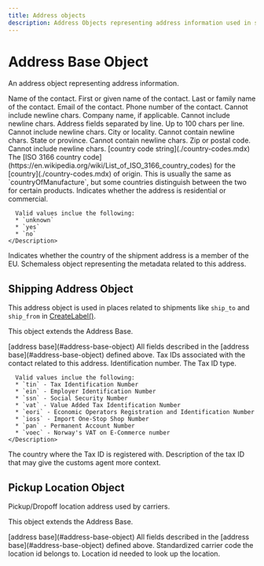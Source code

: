 ```yaml
---
title: Address objects
description: Address Objects representing address information used in shipments.
---
```


Address Base Object
===============================================
An address object representing address information.

<Reference>

  <Field name="name" type="string" nullable={true}>
    <Description>
      Name of the contact.
    </Description>
  </Field>

  <Field name="first_name" type="string" nullable={true}>
    <Description>
      First or given name of the contact.
    </Description>
  </Field>

  <Field name="last_name" type="string" nullable={true}>
    <Description>
      Last or family name of the contact.
    </Description>
  </Field>

  <Field name="email" type="string" nullable={true}>
    <Description>
      Email of the contact.
    </Description>
  </Field>

  <Field name="phone_number" type="string" nullable={true}>
    <Description>
      Phone number of the contact. Cannot include newline chars.
    </Description>
  </Field>

  <Field name="company_name" type="string" nullable={true}>
    <Description>
        Company name, if applicable. Cannot include newline chars.
    </Description>
  </Field>

  <Field name="address_lines[]" type="string[]" nullable={true}>
    <Description>
      Address fields separated by line. Up to 100 chars per line. Cannot include newline chars.
    </Description>
  </Field>

  <Field name="city_locality" type="string" nullable={true}>
    <Description> 
      City or locality. Cannot contain newline chars.
    </Description>
  </Field>

  <Field name="state_province" type="string" nullable={true}>
    <Description>
      State or province. Cannot contain newline chars.
    </Description>
  </Field>

  <Field name="postal_code" type="string" nullable={false}>
    <Description>
      Zip or postal code. Cannot include newline chars.
    </Description>
  </Field>

  <Field name="country_code" nullable={false}>
    <Type>
      [country code string](./country-codes.mdx)
    </Type>
    <Description>
      The [ISO 3166 country code](https://en.wikipedia.org/wiki/List_of_ISO_3166_country_codes) for the [country](./country-codes.mdx) of origin. This is usually the same as `countryOfManufacture`, but some countries distinguish between the two for certain products.
    </Description>
  </Field>

  <Field name="address_residential_indicator" type="string" nullable={true}>
    <Description>
      Indicates whether the address is residential or commercial.

      Valid values inclue the following:
      * `unknown`
      * `yes`
      * `no`
    </Description>
  </Field>

  <Field name="is_eu" type="boolean" nullable={true}>
    <Description>
      Indicates whether the country of the shipment address is a member of the EU.
    </Description>
  </Field>

  <Field name="address_metadata" type="object" nullable={true}>
    <Description>
      Schemaless object representing the metadata related to this address.
    </Description>
  </Field>

</Reference>

Shipping Address Object
---------------------------
This address object is used in places related to shipments like `ship_to` and `ship_from` in [CreateLabel()](./methods/create-label.mdx).

This object extends the Address Base.


<Reference>

  <Field name="...Address Base" nullable={false}>
    <Type>
      [address base](#address-base-object)
    </Type>
    <Description>
      All fields described in the [address base](#address-base-object) defined above.
    </Description>
  </Field>

  <Field name="tax_identifiers" type="object" nullable={true}>
    <Description>
      Tax IDs associated with the contact related to this address.
    </Description>
  </Field>

  <Field name="tax_identifiers.id" type="string" nullable={false}>
    <Description>
      Identification number.
    </Description>
  </Field>

  <Field name="tax_identifiers.type" type="string" nullable={false}>
    <Description>
      The Tax ID type.

      Valid values inclue the following:
      * `tin` - Tax Identification Number
      * `ein` - Employer Identification Number
      * `ssn` - Social Security Number
      * `vat` - Value Added Tax Identification Number
      * `eori` - Economic Operators Registration and Identification Number
      * `ioss` - Import One-Stop Shop Number
      * `pan` - Permanent Account Number
      * `voec` - Norway's VAT on E-Commerce number
    </Description>
  </Field>

  <Field name="tax_identifiers.registration_county" type="string" nullable={true}>
    <Description>
      The country where the Tax ID is registered with.
    </Description>
  </Field>

  <Field name="tax_identifiers.description" type="string" nullable={true}>
    <Description>
      Description of the tax ID that may give the customs agent more context.
    </Description>
  </Field>

</Reference>

Pickup Location Object
---------------------------
Pickup/Dropoff location address used by carriers.

This object extends the Address Base.


<Reference>

  <Field name="...Address Base" nullable={false}>
    <Type>
      [address base](#address-base-object)
    </Type>
    <Description>
      All fields described in the [address base](#address-base-object) defined above.
    </Description>
  </Field>

  <Field name="carrier_code" type="string" nullable={true}>
    <Description>
      Standardized carrier code the location id belongs to.
    </Description>
  </Field>

  <Field name="location_id" type="string" nullable={false}>
    <Description>
      Location id needed to look up the location.
    </Description>
  </Field>

</Reference>